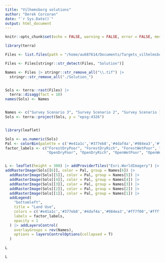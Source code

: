 ```yaml
---
title: "Vilhemsborg solutions"
author: "Derek Corcoran"
date: "`r Sys.Date()`"
output: html_document
---
```


```r
knitr::opts_chunk$set(echo = FALSE, warning = FALSE, error = FALSE, message = FALSE)

library(terra)

Files <- list.files(path = "/home/au687614/Documents/Targets_vilhelmsborg_community/", pattern = "\\.tif$", full.names = T)

Files <- Files[stringr::str_detect(Files, "Solution")]

Names <- Files |> stringr::str_remove_all("\\.tif") |> 
  stringr::str_remove_all("./Solution_")


Sols <- terra::rast(Files) |> 
  terra::disagg(fact = 10)
names(Sols) <- Names


Names <- c("Survey Scenario 3", "Survey Scenario 2", "Survey Scenario 1", "Database Scenario 3", "Database Scenario 2", "Database Scenario 1")
Sols <- terra::project(Sols, y = "epsg:4326")


library(leaflet)

Sols <- as.numeric(Sols)
Pal <- colorBin(palette = c('#e41a1c','#377eb8','#4daf4a','#984ea3','#ff7f00','#ffff33','#a65628','#f781bf'), domain = values((Sols)[[1]]), na.color = "transparent")
factor_labels <- c("ForestDryPoor", "ForestDryRich", "ForestWetPoor", "ForestWetRich", 
                   "OpenDryPoor", "OpenDryRich", "OpenWetPoor", "OpenWetRich") 


L <- leaflet(height = 300) |> addProviderTiles("Esri.WorldImagery") |> 
addRasterImage(Sols[[6]], color = Pal, group = Names[6]) |>  
  addRasterImage(Sols[[5]], color = Pal, group = Names[5]) |> 
  addRasterImage(Sols[[4]], color = Pal, group = Names[4]) |>
  addRasterImage(Sols[[3]], color = Pal, group = Names[3]) |> 
  addRasterImage(Sols[[2]], color = Pal, group = Names[2]) |>
  addRasterImage(Sols[[1]], color = Pal, group = Names[1]) |>
  addLegend(
    "bottomleft",
    title = "Land Use",
    colors = c('#e41a1c','#377eb8','#4daf4a','#984ea3','#ff7f00','#ffff33','#a65628','#f781bf'),
    labels = factor_labels,
    opacity = 1
  ) |> addLayersControl(
    overlayGroups = rev(Names),
    options = layersControlOptions(collapsed = T)
  )

L
```


```r
L
```

